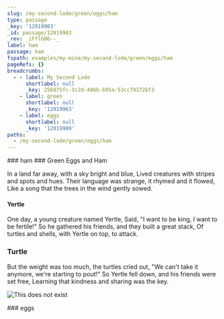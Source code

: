 ```yaml
---
slug: /my-second-lode/green/eggs/ham
type: passage
_key: '12019983'
_id: passage/12019983
_rev: _iFflG06--_
label: ham
passage: ham
fspath: examples/my-mine/my-second-lode/green/eggs/ham
pageRefs: {}
breadcrumbs:
  - - label: My Second Lode
      shortlabel: null
      _key: 256875fc-3c2d-446b-b95a-53cc79172bf3
    - label: green
      shortlabel: null
      _key: '12019963'
    - label: eggs
      shortlabel: null
      _key: '12019980'
paths:
  - /my-second-lode/green/eggs/ham
---
```


<NuggetArea>
<Passage slug="/my-second-lode/green/eggs/ham" type="passage" _key="12019983" _id="passage/12019983" _rev="_iFflG06--_" label="ham" passage="ham" fspath="examples/my-mine/my-second-lode/green/eggs/ham" paths="/my-second-lode/green/eggs/ham">
<NuggetBody>
### ham

</NuggetBody>
<Breadcrumbs>
<Crumbs>
<Crumb _key="256875fc-3c2d-446b-b95a-53cc79172bf3" label="My Second Lode" /><Crumb _key="12019963" label="green" /><Crumb _key="12019980" label="eggs" />
</Crumbs>
</Breadcrumbs>
</Passage>

<NuggetsInbound>
</NuggetsInbound>
<NuggetsOutbound>
<Nugget direction="outbound" type="nugget" _key="75bc450a-7d4c-4aa4-8241-2f269c378f90" _id="nugget/75bc450a-7d4c-4aa4-8241-2f269c378f90" _rev="_iFflG06--A" fspath="examples/my-mine/my-second-lode/green/eggs/ham/green_eggs_and_ham.md" label="Green Eggs and Ham" paths="/my-second-lode/green/eggs/ham/green-eggs-and-ham,/my-first-lode/some-category/subcategory-one/another-piece-of-content/green-eggs-and-ham,/my-first-lode/some-category/subcategory-one/a-useful-nugget/another-piece-of-content/green-eggs-and-ham,/my-first-lode/some-category/subcategory-one/seam-set/a-useful-nugget/another-piece-of-content/green-eggs-and-ham,/my-second-lode/green/avocado/seam-set/a-useful-nugget/another-piece-of-content/green-eggs-and-ham" slug="/my-second-lode/green/eggs/ham/green-eggs-and-ham">
<NuggetBody>
### Green Eggs and Ham

In a land far away, with a sky bright and blue,
Lived creatures with stripes and spots and hues.
Their language was strange, it rhymed and it flowed,
Like a song that the trees in the wind gently sowed.

#### Yertle

One day, a young creature named Yertle,
Said, "I want to be king, I want to be fertile!"
So he gathered his friends, and they built a great stack,
Of turtles and shells, with Yertle on top, to attack.

### Turtle

But the weight was too much, the turtles cried out,
"We can't take it anymore, we're starting to pout!"
So Yertle fell down, and his friends were set free,
Learning that kindness and sharing was the key.

![This does not exist](/e04e3a0d-af98-4751-8afb-ab5a55a8ba88)

</NuggetBody>
</Nugget>

</NuggetsOutbound>
</NuggetArea>
<PassagesInbound>
<Passage direction="inbound" type="passage" _key="12019980" _id="passage/12019980" _rev="_iFflG06---" label="eggs" passage="eggs" fspath="examples/my-mine/my-second-lode/green/eggs" paths="/my-second-lode/green/eggs" slug="/my-second-lode/green/eggs">
<NuggetBody>
### eggs

</NuggetBody>
<Breadcrumbs>
<Crumbs>
<Crumb _key="256875fc-3c2d-446b-b95a-53cc79172bf3" label="My Second Lode" /><Crumb _key="12019963" label="green" />
</Crumbs>
</Breadcrumbs>
</Passage>

</PassagesInbound>
<PassagesOutbound>
</PassagesOutbound>